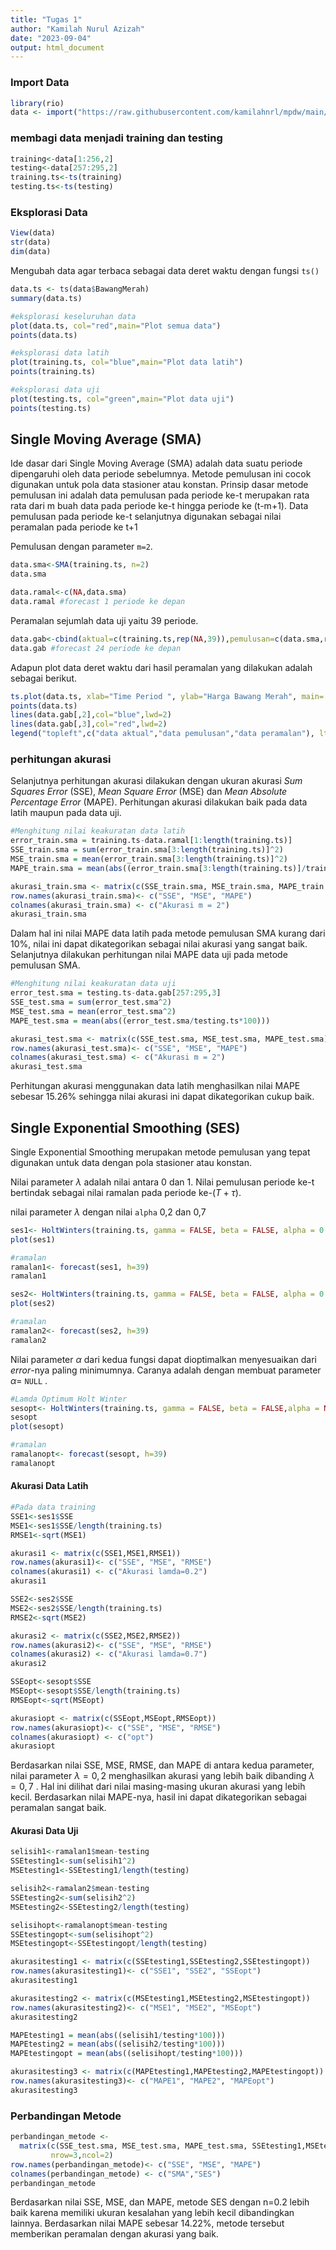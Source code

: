 ---
title: "Tugas 1"
author: "Kamilah Nurul Azizah"
date: "2023-09-04"
output: html_document
---
### Import Data
```{r}
library(rio)
data <- import("https://raw.githubusercontent.com/kamilahnrl/mpdw/main/Tugas%201/data.xlsx")
```

### membagi data menjadi training dan testing
```{r}
training<-data[1:256,2]
testing<-data[257:295,2]
training.ts<-ts(training)
testing.ts<-ts(testing)
```

### Eksplorasi Data
```{r}
View(data)
str(data)
dim(data)
```

Mengubah data agar terbaca sebagai data deret waktu dengan fungsi `ts()`
```{r}
data.ts <- ts(data$BawangMerah)
summary(data.ts)
```

```{r}
#eksplorasi keseluruhan data
plot(data.ts, col="red",main="Plot semua data")
points(data.ts)

#eksplorasi data latih
plot(training.ts, col="blue",main="Plot data latih")
points(training.ts)

#eksplorasi data uji
plot(testing.ts, col="green",main="Plot data uji")
points(testing.ts)
```

## Single Moving Average (SMA)

Ide dasar dari Single Moving Average (SMA) adalah data suatu periode dipengaruhi oleh data periode sebelumnya. Metode pemulusan ini cocok digunakan untuk pola data stasioner atau konstan. Prinsip dasar metode pemulusan ini adalah data pemulusan pada periode ke-t merupakan rata rata dari m buah data pada periode ke-t hingga periode ke (t-m+1). Data pemulusan pada periode ke-t selanjutnya digunakan sebagai nilai peramalan pada periode ke t+1

Pemulusan dengan parameter `m=2`.
```{r}
data.sma<-SMA(training.ts, n=2)
data.sma
```

```{r}
data.ramal<-c(NA,data.sma)
data.ramal #forecast 1 periode ke depan
```

Peramalan sejumlah data uji yaitu 39 periode.
```{r}
data.gab<-cbind(aktual=c(training.ts,rep(NA,39)),pemulusan=c(data.sma,rep(NA,39)),ramalan=c(data.ramal,rep(data.ramal[length(data.ramal)],38)))
data.gab #forecast 24 periode ke depan
```

Adapun plot data deret waktu dari hasil peramalan yang dilakukan adalah sebagai berikut.
```{r}
ts.plot(data.ts, xlab="Time Period ", ylab="Harga Bawang Merah", main= "SMA N=2 Data Harga Bawang Merah")
points(data.ts)
lines(data.gab[,2],col="blue",lwd=2)
lines(data.gab[,3],col="red",lwd=2)
legend("topleft",c("data aktual","data pemulusan","data peramalan"), lty=8, col=c("black","blue","red"), cex=0.8)
```

### perhitungan akurasi
Selanjutnya perhitungan akurasi dilakukan dengan ukuran akurasi *Sum Squares Error* (SSE), *Mean Square Error* (MSE) dan *Mean Absolute Percentage Error* (MAPE). Perhitungan akurasi dilakukan baik pada data latih maupun pada data uji.
```{r}
#Menghitung nilai keakuratan data latih
error_train.sma = training.ts-data.ramal[1:length(training.ts)]
SSE_train.sma = sum(error_train.sma[3:length(training.ts)]^2)
MSE_train.sma = mean(error_train.sma[3:length(training.ts)]^2)
MAPE_train.sma = mean(abs((error_train.sma[3:length(training.ts)]/training.ts[3:length(training.ts)])*100))

akurasi_train.sma <- matrix(c(SSE_train.sma, MSE_train.sma, MAPE_train.sma))
row.names(akurasi_train.sma)<- c("SSE", "MSE", "MAPE")
colnames(akurasi_train.sma) <- c("Akurasi m = 2")
akurasi_train.sma
```

Dalam hal ini nilai MAPE data latih pada metode pemulusan SMA kurang dari 10%, nilai ini dapat dikategorikan sebagai nilai akurasi yang sangat baik. Selanjutnya dilakukan perhitungan nilai MAPE data uji pada metode pemulusan SMA.

```{r}
#Menghitung nilai keakuratan data uji
error_test.sma = testing.ts-data.gab[257:295,3]
SSE_test.sma = sum(error_test.sma^2)
MSE_test.sma = mean(error_test.sma^2)
MAPE_test.sma = mean(abs((error_test.sma/testing.ts*100)))

akurasi_test.sma <- matrix(c(SSE_test.sma, MSE_test.sma, MAPE_test.sma))
row.names(akurasi_test.sma)<- c("SSE", "MSE", "MAPE")
colnames(akurasi_test.sma) <- c("Akurasi m = 2")
akurasi_test.sma
```
Perhitungan akurasi menggunakan data latih menghasilkan nilai MAPE sebesar 15.26% sehingga nilai akurasi ini dapat dikategorikan cukup baik.


## Single Exponential Smoothing (SES)
Single Exponential Smoothing merupakan metode pemulusan yang tepat digunakan untuk data dengan pola stasioner atau konstan.

Nilai parameter $\lambda$ adalah nilai antara 0 dan 1.
Nilai pemulusan periode ke-t bertindak sebagai nilai ramalan pada periode ke-$(T+\tau)$.

nilai parameter $\lambda$ dengan nilai `alpha` 0,2 dan 0,7
```{r}
ses1<- HoltWinters(training.ts, gamma = FALSE, beta = FALSE, alpha = 0.2)
plot(ses1)

#ramalan
ramalan1<- forecast(ses1, h=39)
ramalan1

ses2<- HoltWinters(training.ts, gamma = FALSE, beta = FALSE, alpha = 0.7)
plot(ses2)

#ramalan
ramalan2<- forecast(ses2, h=39)
ramalan2
```

Nilai parameter $\alpha$ dari kedua fungsi dapat dioptimalkan menyesuaikan dari *error*-nya paling minimumnya. Caranya adalah dengan membuat parameter $\alpha =$ `NULL` .
```{r}
#Lamda Optimum Holt Winter
sesopt<- HoltWinters(training.ts, gamma = FALSE, beta = FALSE,alpha = NULL)
sesopt
plot(sesopt)

#ramalan
ramalanopt<- forecast(sesopt, h=39)
ramalanopt
```


#### Akurasi Data Latih
```{r}
#Pada data training
SSE1<-ses1$SSE
MSE1<-ses1$SSE/length(training.ts)
RMSE1<-sqrt(MSE1)

akurasi1 <- matrix(c(SSE1,MSE1,RMSE1))
row.names(akurasi1)<- c("SSE", "MSE", "RMSE")
colnames(akurasi1) <- c("Akurasi lamda=0.2")
akurasi1

SSE2<-ses2$SSE
MSE2<-ses2$SSE/length(training.ts)
RMSE2<-sqrt(MSE2)

akurasi2 <- matrix(c(SSE2,MSE2,RMSE2))
row.names(akurasi2)<- c("SSE", "MSE", "RMSE")
colnames(akurasi2) <- c("Akurasi lamda=0.7")
akurasi2

SSEopt<-sesopt$SSE
MSEopt<-sesopt$SSE/length(training.ts)
RMSEopt<-sqrt(MSEopt)

akurasiopt <- matrix(c(SSEopt,MSEopt,RMSEopt))
row.names(akurasiopt)<- c("SSE", "MSE", "RMSE")
colnames(akurasiopt) <- c("opt")
akurasiopt
```

Berdasarkan nilai SSE, MSE, RMSE, dan MAPE di antara kedua parameter, nilai parameter $\lambda=0,2$ menghasilkan akurasi yang lebih baik dibanding $\lambda=0,7$ . Hal ini dilihat dari nilai masing-masing ukuran akurasi yang lebih kecil. Berdasarkan nilai MAPE-nya, hasil ini dapat dikategorikan sebagai peramalan sangat baik.

#### Akurasi Data Uji
```{r}
selisih1<-ramalan1$mean-testing
SSEtesting1<-sum(selisih1^2)
MSEtesting1<-SSEtesting1/length(testing)

selisih2<-ramalan2$mean-testing
SSEtesting2<-sum(selisih2^2)
MSEtesting2<-SSEtesting2/length(testing)

selisihopt<-ramalanopt$mean-testing
SSEtestingopt<-sum(selisihopt^2)
MSEtestingopt<-SSEtestingopt/length(testing)

akurasitesting1 <- matrix(c(SSEtesting1,SSEtesting2,SSEtestingopt))
row.names(akurasitesting1)<- c("SSE1", "SSE2", "SSEopt")
akurasitesting1

akurasitesting2 <- matrix(c(MSEtesting1,MSEtesting2,MSEtestingopt))
row.names(akurasitesting2)<- c("MSE1", "MSE2", "MSEopt")
akurasitesting2

MAPEtesting1 = mean(abs((selisih1/testing*100)))
MAPEtesting2 = mean(abs((selisih2/testing*100)))
MAPEtestingopt = mean(abs((selisihopt/testing*100)))

akurasitesting3 <- matrix(c(MAPEtesting1,MAPEtesting2,MAPEtestingopt))
row.names(akurasitesting3)<- c("MAPE1", "MAPE2", "MAPEopt")
akurasitesting3
```

### Perbandingan Metode
```{r}
perbandingan_metode <-
  matrix(c(SSE_test.sma, MSE_test.sma, MAPE_test.sma, SSEtesting1,MSEtesting1,MAPEtesting1),
         nrow=3,ncol=2)
row.names(perbandingan_metode)<- c("SSE", "MSE", "MAPE")
colnames(perbandingan_metode) <- c("SMA","SES")
perbandingan_metode
```
Berdasarkan nilai SSE, MSE, dan MAPE, metode SES dengan n=0.2 lebih baik karena memiliki ukuran kesalahan yang lebih kecil dibandingkan lainnya. Berdasarkan nilai MAPE sebesar 14.22%, metode tersebut memberikan peramalan dengan akurasi yang baik.
 
